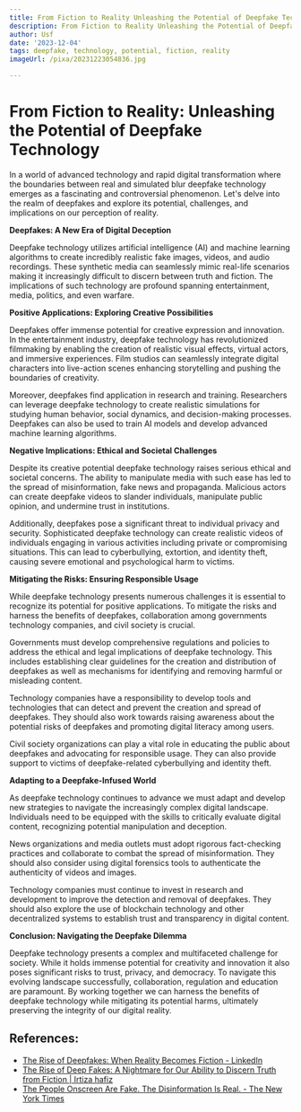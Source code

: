 ```yaml
---
title: From Fiction to Reality Unleashing the Potential of Deepfake Technology
description: From Fiction to Reality Unleashing the Potential of Deepfake Technology
author: Usf
date: '2023-12-04'
tags: deepfake, technology, potential, fiction, reality
imageUrl: /pixa/20231223054836.jpg

---
```

#  From Fiction to Reality: Unleashing the Potential  of Deepfake Technology

In a world of advanced technology  and rapid digital transformation where the boundaries between real and  simulated blur deepfake technology emerges as a fascinating and controversial phenomenon.  Let's delve into the realm of deepfakes and explore  its potential, challenges, and implications on our perception of reality.

**Deepfakes: A New  Era of Digital Deception**

Deepfake technology utilizes artificial intelligence (AI) and machine learning algorithms to create incredibly  realistic fake images, videos,  and audio recordings. These synthetic media  can seamlessly mimic real-life scenarios making it increasingly difficult to  discern  between truth and fiction. The implications  of such  technology are profound  spanning  entertainment, media, politics, and even warfare.

**Positive Applications: Exploring Creative Possibilities**

Deepfakes offer immense potential for creative  expression and innovation. In the entertainment industry, deepfake technology has revolutionized filmmaking by enabling the  creation of  realistic visual effects, virtual actors, and immersive experiences. Film studios can seamlessly integrate digital characters into live-action  scenes enhancing storytelling and pushing the boundaries of creativity.

Moreover, deepfakes find application in research and  training.  Researchers can leverage deepfake technology  to create realistic simulations for studying human behavior, social dynamics, and decision-making processes. Deepfakes  can also be used  to train AI models and develop advanced machine learning algorithms.

**Negative  Implications: Ethical and Societal Challenges**

Despite its creative potential deepfake technology  raises serious ethical and societal concerns. The ability to manipulate media with such ease has led to the spread of misinformation, fake news and propaganda. Malicious  actors can create deepfake videos to slander individuals, manipulate public opinion, and undermine trust in institutions.

Additionally, deepfakes pose a significant threat to individual privacy and security. Sophisticated deepfake technology can create realistic videos  of individuals engaging  in various activities  including private or compromising situations. This can lead  to cyberbullying, extortion, and identity theft,  causing  severe emotional and psychological harm to victims.

**Mitigating the Risks: Ensuring Responsible  Usage**

While deepfake technology presents numerous challenges it is essential to recognize its potential for positive applications. To mitigate the risks and harness the benefits of deepfakes, collaboration among  governments technology companies, and civil society is crucial.

Governments must develop comprehensive regulations and policies to address the ethical and  legal implications of deepfake technology. This  includes establishing clear guidelines for the creation and distribution of deepfakes as well as mechanisms for identifying and removing harmful or misleading content.

Technology companies  have a responsibility to develop tools  and technologies that can detect and prevent the creation and spread of deepfakes. They  should also work towards raising awareness about the potential risks of deepfakes and  promoting digital literacy among users.

Civil society  organizations can play a vital role in educating the public about deepfakes and advocating for responsible usage. They can also provide support to victims of deepfake-related cyberbullying and identity theft.

**Adapting to a Deepfake-Infused World**

As deepfake  technology continues to advance we  must adapt and develop new  strategies to navigate the  increasingly complex digital landscape. Individuals need to be  equipped with the skills to critically evaluate digital content, recognizing potential manipulation and deception.

News organizations and media outlets must adopt  rigorous fact-checking practices and collaborate to combat  the spread of misinformation. They should also consider using digital forensics tools to authenticate the authenticity of videos and images.

Technology companies must  continue to invest in research and  development to improve the detection and removal of deepfakes. They should  also explore the use of blockchain technology and other  decentralized systems to establish trust and transparency in digital content.

**Conclusion: Navigating the Deepfake Dilemma**

Deepfake technology  presents a complex and multifaceted challenge for society. While it holds immense potential for creativity and innovation it also poses significant risks to trust, privacy, and democracy.  To navigate  this evolving  landscape  successfully, collaboration, regulation and education are paramount. By working together we can  harness  the benefits of deepfake technology while mitigating its  potential harms, ultimately preserving the integrity  of our digital reality.

## References:
- [The Rise of Deepfakes: When Reality Becomes Fiction - LinkedIn](https://www.linkedin.com/pulse/rise-deepfakes-when-reality-becomes-fiction-neil-thomas)
- [The Rise of Deep Fakes: A Nightmare for Our Ability to Discern Truth from Fiction | Irtiza hafiz](https://irtizahafiz.medium.com/fake-it-til-you-make-it-the-dangers-of-deepfake-technology-9afbc5d26451)
- [The People Onscreen Are Fake. The Disinformation Is Real. - The New York Times](https://www.nytimes.com/2023/02/07/technology/artificial-intelligence-training-deepfake.html)
